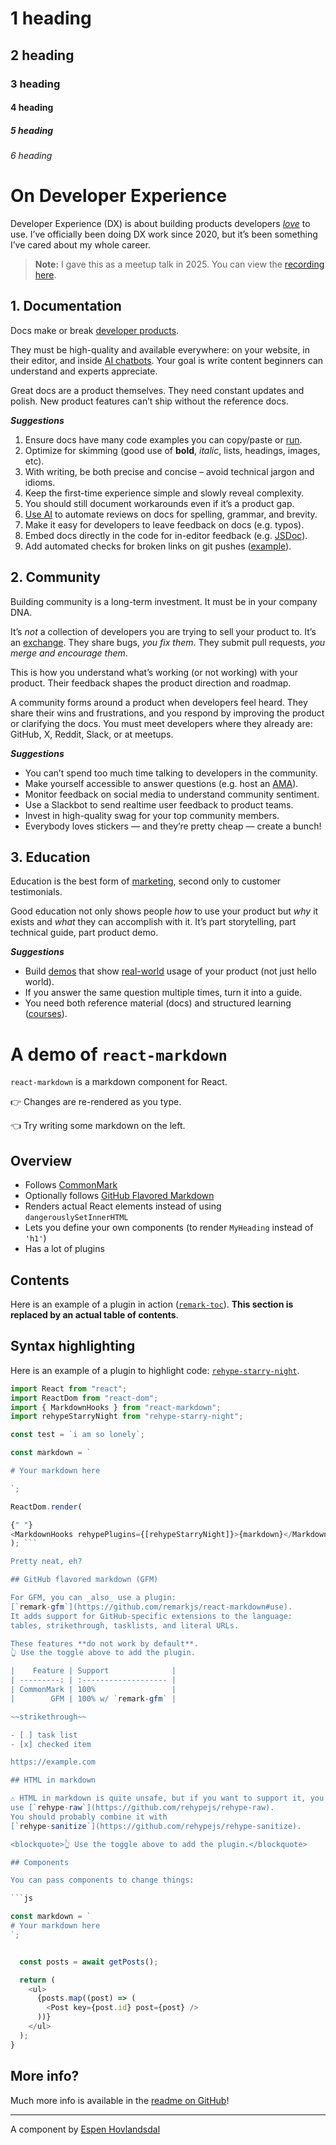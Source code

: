 # 1 heading

## 2 heading

### 3 heading

#### 4 heading

##### 5 heading

###### 6 heading

# On Developer Experience

Developer Experience (DX) is about building products developers [_love_](/n/devtools) to use. I’ve officially been doing DX work since 2020, but it’s been something I’ve cared about my whole career.

> **Note:** I gave this as a meetup talk in 2025. You can view the [recording here](https://www.youtube.com/watch?v=PfJMy0RxvaE).

## 1. Documentation

Docs make or break [developer products](/n/devtools).

They must be high-quality and available everywhere: on your website, in their editor, and inside [AI chatbots](https://v0.dev/). Your goal is write content beginners can understand and experts appreciate.

Great docs are a product themselves. They need constant updates and polish. New product features can’t ship without the reference docs.

**_Suggestions_**

1. Ensure docs have many code examples you can copy/paste or [run](https://ui.shadcn.com/docs/v0).
2. Optimize for skimming (good use of **bold**, _italic_, lists, headings, images, etc).
3. With writing, be both precise and concise – avoid technical jargon and idioms.
4. Keep the first-time experience simple and slowly reveal complexity.
5. You should still document workarounds even if it’s a product gap.
6. [Use AI](https://github.com/aidar-freeed/ai-codereviewer/blob/a9a064dfa1db8c83f40ef63f6e247fa09c935ed6/src/main.ts) to automate reviews on docs for spelling, grammar, and brevity.
7. Make it easy for developers to leave feedback on docs (e.g. typos).
8. Embed docs directly in the code for in-editor feedback (e.g. [JSDoc](https://v0.dev/chat/jsd-oc-explanation-bz59neoxb8v)).
9. Add automated checks for broken links on git pushes ([example](https://github.com/vercel/next.js/tree/canary/.github/actions/validate-docs-links)).

## 2. Community

Building community is a long-term investment. It must be in your company DNA.

It’s _not_ a collection of developers you are trying to sell your product to. It’s an [exchange](/n/moderation). They share bugs, _you fix them_. They submit pull requests, _you merge and encourage them_.

This is how you understand what’s working (or not working) with your product. Their feedback shapes the product direction and roadmap.

A community forms around a product when developers feel heard. They share their wins and frustrations, and you respond by improving the product or clarifying the docs. You must meet developers where they already are: GitHub, X, Reddit, Slack, or at meetups.

**_Suggestions_**

- You can’t spend too much time talking to developers in the community.
- Make yourself accessible to answer questions (e.g. host an [AMA](https://x.com/leerob/status/1890405718227837261)).
- Monitor feedback on social media to understand community sentiment.
- Use a Slackbot to send realtime user feedback to product teams.
- Invest in high-quality swag for your top community members.
- Everybody loves stickers — and they’re pretty cheap — create a bunch!

## 3. Education

Education is the best form of [marketing](/n/developer-marketing), second only to customer testimonials.

Good education not only shows people _how_ to use your product but _why_ it exists and _what_ they can accomplish with it. It’s part storytelling, part technical guide, part product demo.

**_Suggestions_**

- Build [demos](https://x.com/leerob/status/1874891166585651626) that show [real-world](https://x.com/leerob/status/1708280997488333078) usage of your product (not just hello world).
- If you answer the same question multiple times, turn it into a guide.
- You need both reference material (docs) and structured learning ([courses](https://nextjs.org/learn)).

# A demo of `react-markdown`

`react-markdown` is a markdown component for React.

👉 Changes are re-rendered as you type.

👈 Try writing some markdown on the left.

## Overview

- Follows [CommonMark](https://commonmark.org)
- Optionally follows [GitHub Flavored Markdown](https://github.github.com/gfm/)
- Renders actual React elements instead of using `dangerouslySetInnerHTML`
- Lets you define your own components (to render `MyHeading` instead of `'h1'`)
- Has a lot of plugins

## Contents

Here is an example of a plugin in action
([`remark-toc`](https://github.com/remarkjs/remark-toc)).
**This section is replaced by an actual table of contents**.

## Syntax highlighting

Here is an example of a plugin to highlight code:
[`rehype-starry-night`](https://github.com/rehypejs/rehype-starry-night).

````js
import React from "react";
import ReactDom from "react-dom";
import { MarkdownHooks } from "react-markdown";
import rehypeStarryNight from "rehype-starry-night";

const test = `i am so lonely`;

const markdown = `

# Your markdown here

`;

ReactDom.render(

{" "}
<MarkdownHooks rehypePlugins={[rehypeStarryNight]}>{markdown}</MarkdownHooks>, document.querySelector("#content")
); ```

Pretty neat, eh?

## GitHub flavored markdown (GFM)

For GFM, you can _also_ use a plugin:
[`remark-gfm`](https://github.com/remarkjs/react-markdown#use).
It adds support for GitHub-specific extensions to the language:
tables, strikethrough, tasklists, and literal URLs.

These features **do not work by default**.
👆 Use the toggle above to add the plugin.

|    Feature | Support              |
| ---------: | :------------------- |
| CommonMark | 100%                 |
|        GFM | 100% w/ `remark-gfm` |

~~strikethrough~~

- [ ] task list
- [x] checked item

https://example.com

## HTML in markdown

⚠️ HTML in markdown is quite unsafe, but if you want to support it, you can
use [`rehype-raw`](https://github.com/rehypejs/rehype-raw).
You should probably combine it with
[`rehype-sanitize`](https://github.com/rehypejs/rehype-sanitize).

<blockquote>👆 Use the toggle above to add the plugin.</blockquote>

## Components

You can pass components to change things:

```js

const markdown = `
# Your markdown here
`;


  const posts = await getPosts();

  return (
    <ul>
      {posts.map((post) => (
        <Post key={post.id} post={post} />
      ))}
    </ul>
  );
}
````

## More info?

Much more info is available in the
[readme on GitHub](https://github.com/remarkjs/react-markdown)!

---

A component by [Espen Hovlandsdal](https://espen.codes/)
